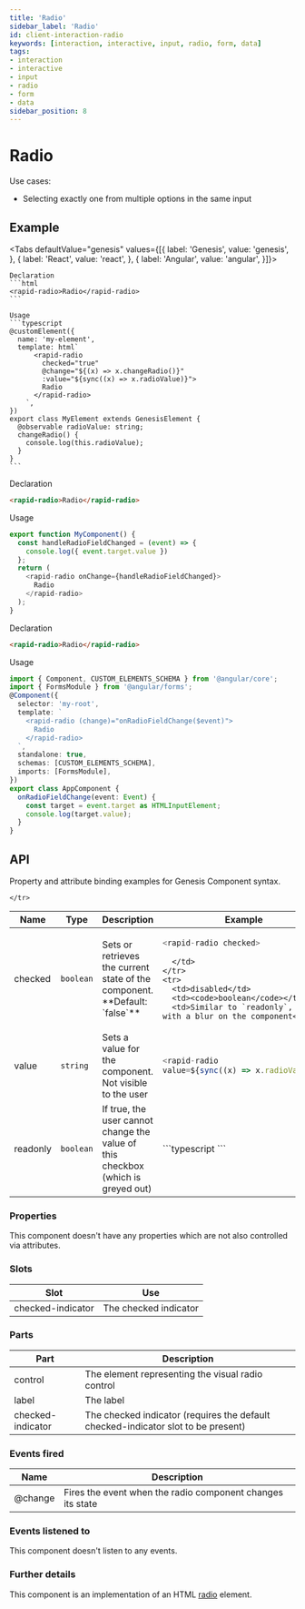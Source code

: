 ```yaml
---
title: 'Radio'
sidebar_label: 'Radio'
id: client-interaction-radio
keywords: [interaction, interactive, input, radio, form, data]
tags:
- interaction
- interactive
- input
- radio
- form
- data
sidebar_position: 8
---
```



# Radio

Use cases:
* Selecting exactly one from multiple options in the same input

## Example

<RadioDemo />

<Tabs defaultValue="genesis" values={[{ label: 'Genesis', value: 'genesis', }, { label: 'React', value: 'react', }, { label: 'Angular', value: 'angular', }]}>

  <TabItem value="genesis">

    Declaration
    ```html
    <rapid-radio>Radio</rapid-radio>
    ```

    Usage
    ```typescript
    @customElement({
      name: 'my-element',
      template: html`
          <rapid-radio
            checked="true"
            @change="${(x) => x.changeRadio()}"
            :value="${sync((x) => x.radioValue)}">
            Radio
          </rapid-radio>
        `,
    })
    export class MyElement extends GenesisElement {
      @observable radioValue: string;
      changeRadio() {
        console.log(this.radioValue);
      }
    }
    ```

  </TabItem>
  <TabItem value="react">

  Declaration
  ```html
  <rapid-radio>Radio</rapid-radio>
  ```
  Usage
  ```typescript
  export function MyComponent() {
    const handleRadioFieldChanged = (event) => {
      console.log({ event.target.value })
    };
    return (
      <rapid-radio onChange={handleRadioFieldChanged}>
        Radio
      </rapid-radio>
    );
  }
  ```
</TabItem>
  <TabItem value="angular">

  Declaration
  ```html
  <rapid-radio>Radio</rapid-radio>
  ```

  Usage
  ```typescript
  import { Component, CUSTOM_ELEMENTS_SCHEMA } from '@angular/core';
  import { FormsModule } from '@angular/forms';
  @Component({
    selector: 'my-root',
    template: `
      <rapid-radio (change)="onRadioFieldChange($event)">
        Radio
      </rapid-radio>
    `,
    standalone: true,
    schemas: [CUSTOM_ELEMENTS_SCHEMA],
    imports: [FormsModule],
  })
  export class AppComponent {
    onRadioFieldChange(event: Event) {
      const target = event.target as HTMLInputElement;
      console.log(target.value);
    }
  }
  ```
</TabItem>
</Tabs>

## API

Property and attribute binding examples for Genesis Component syntax.

<table>
  <thead><tr><th>Name</th><th>Type</th><th>Description</th><th>Example</th></tr></thead>
  <tbody>
    <tr>
      <td>checked</td>
      <td><code>boolean</code></td>
      <td>Sets or retrieves the current state of the component. **Default: `false`**</td>
      <td>

```typescript
<rapid-radio checked>
```

      </td>
    </tr>
    <tr>
      <td>disabled</td>
      <td><code>boolean</code></td>
      <td>Similar to `readonly`, but with a blur on the component</td>
<td>

```typescript
<rapid-radio disabled>
```

</td>
    </tr>
    <tr>
      <td>value</td>
      <td><code>string</code></td>
      <td>Sets a value for the component. Not visible to the user</td>
<td>

```typescript
<rapid-radio
value=${sync((x) => x.radioValue)}>
```

</td>
    </tr>
    <tr>
      <td>readonly</td>
      <td><code>boolean</code></td>
      <td>If true, the user cannot change the value of this checkbox (which is greyed out)</td>

<td>
```typescript
<rapid-radio readonly>
```
</td>

    </tr>
  </tbody>
</table>

### Properties
This component doesn't have any properties which are not also controlled via attributes.

### Slots

| Slot | Use |
|---|---|
| checked-indicator	| The checked indicator |

### Parts
| Part    | Description                                       |
|---------| ------------------------------------------------- |
| control |	The element representing the visual radio control |
| label   |	The label                                         |
| checked-indicator | The checked indicator (requires the default checked-indicator slot to be present) |

### Events fired
| Name    | Description                                                |
|---------|------------------------------------------------------------|
| @change | Fires the event when the radio component changes its state |

### Events listened to
This component doesn't listen to any events.

### Further details
This component is an implementation of an HTML [radio](https://developer.mozilla.org/en-US/docs/Web/HTML/Element/input/radio) element.
